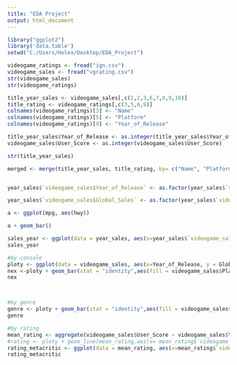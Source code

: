 ```yaml
---
title: "EDA Project"
output: html_document
---
```




```r
library("ggplot2")
library('data.table')
setwd("C:/Users/Holex/Desktop/EDA_Project")

videogame_ratings <- fread("ign.csv")
videogame_sales <- fread("vgrating.csv")
str(videogame_sales)
str(videogame_ratings)

title_year_sales <- videogame_sales[,c(1,2,3,6,7,8,9,10)]
title_rating <- videogame_ratings[,c(3,5,6,9)]
colnames(videogame_ratings)[3] <- "Name"
colnames(videogame_ratings)[5] <- "Platform"
colnames(videogame_ratings)[9] <- "Year_of_Release"

title_year_sales$Year_of_Release <- as.integer(title_year_sales$Year_of_Release)
videogame_sales$User_Score <- as.integer(videogame_sales$User_Score)

str(title_year_sales)

merged <- merge(title_year_sales, title_rating, by= c("Name", "Platform", "Year_of_Release"))


year_sales$`videogame_sales$Year_of_Release` <- as.factor(year_sales$`videogame_sales$Year_of_Release`)

year_sales$`videogame_sales$Global_Sales` <- as.factor(year_sales$`videogame_sales$Global_Sales`)

a <- ggplot(mpg, aes(hwy))

a + geom_bar()

sales_year <- ggplot(data = year_sales, aes(x=year_sales$`videogame_sales$Year_of_Release`, y= year_sales$`videogame_sales$Global_Sales`)) + geom_bar()
sales_year

#by console
ploty <- ggplot(data = videogame_sales, aes(x=Year_of_Release, y = Global_Sales)) + geom_bar(stat="identity")
nex <-ploty + geom_bar(stat = "identity",aes(fill = videogame_sales$Platform))
nex



#by genre
genre <- ploty + geom_bar(stat = "identity",aes(fill = videogame_sales$Genre)) + coord_flip()
genre

#by rating
mean_rating <- aggregate(videogame_sales$User_Score ~ videogame_sales$Year_of_Release,videogame_sales,mean)
#rating <- ploty + geom_line(mean_rating,aes(x= mean_rating$`videogame_sales$Year_of_Release`, y=mean_rating$`videogame_sales$User_Score`))
rating_metacritic <- ggplot(data = mean_rating, aes(x=mean_rating$`videogame_sales$Year_of_Release`, y= mean_rating$`videogame_sales$User_Score`)) + geom_bar(stat="identity")
rating_metacritic



```




